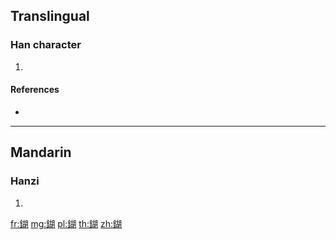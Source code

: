 {{character info/new}}
==Translingual==

===Han character===
{{Han char|rn=167|rad=金|as=09|sn=17|four=|canj=CJRB}}

# {{defn|Han|sort=金09}}

====References====
* {{Han ref|kx=1315.180|dkj=40658|dj=1815.260|hdz=64228.080|uh=9378|ud=37752}}

----

==Mandarin==

===Hanzi===
{{cmn-hanzi|pin=[[hú]] ([[hu2]])|wg=hu<sup>2</sup>}}

# {{defn|lang=cmn|sort=金09}}

[[fr:鍸]]
[[mg:鍸]]
[[pl:鍸]]
[[th:鍸]]
[[zh:鍸]]